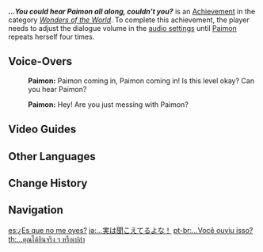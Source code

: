 {{Achievement Infobox
|id           = 81048
|order id     = 1049
|category     = Wonders of the World
|description  = Even Paimon gets tired sometimes.
|requirements = Adjust the dialogue volume in the [[Settings|audio settings]] until Paimon repeats herself four times.
|primogems    = 5
|tracking     = 
|hidden       = 1
|topic        = 
|type         = Exploration
}}
'''''...You could hear Paimon all along, couldn't you?''''' is an [[Achievement]] in the category ''[[Wonders of the World]]''. To complete this achievement, the player needs to adjust the dialogue volume in the [[Settings|audio settings]] until [[Paimon]] repeats herself four times.

==Voice-Overs==
{{Dialogue Start}}
:{{A|vo vol paimon 01 a.ogg}} '''Paimon:''' Paimon coming in, Paimon coming in! Is this level okay? Can you hear Paimon?
:{{A|vo vol paimon 01 b.ogg}} '''Paimon:''' Hey! Are you just messing with Paimon?
{{Dialogue End}}

==Video Guides==
{{EVT
|video1   = https://youtu.be/mgYNftdRdlI
|caption1 = "...You could hear Paimon all along, couldn't you?" Achievement Guide

|video2   = https://youtu.be/Weu_ehvOwdE
|caption2 = Hidden Achievement: You could hear Paimon all Along, couldn't you?
}}

==Other Languages==
{{Other Languages
|en      = ...You could hear Paimon all along, couldn't you?
|zhs     = …你其实听得见吧？
|zhs_rm  = ...Nǐ qíshí tīngdéjiàn ba?
|zht     = …你其實聽得見吧？
|zht_rm  = ...Nǐ qíshí tīngdéjiàn ba?
|zh_tl   = ...You can actually hear me, can't you?
|ja      = …実は聞こえてるよな！
|ja_rm   = ...Jitsu wa kikoeteru yo na!
|ja_tl   = ...You can actually hear me!
|ko      = …너 사실 들리는 거지?
|ko_rm   = ...Neo sasil deullineun geoji?
|ko_tl   = ...You can actually hear me, right?
|es      = ¿Es que no me oyes?
|es_tl   = Do you not hear me?
|fr      = ...&nbsp;Tu entends ça, toi aussi ?
|fr_tl   = ...Can you hear it, too?
|ru      = ...Ты всё слышал, не так ли?
|ru_tl   = ...You heard everything, didn't you?
|ru_note = {{ru|Слышал}} is masculine. {{ru|Слышала}} would be feminine.
|th      = ...คุณได้ยินจริง ๆ หรือเปล่า?
|th_rm   = ...Khun Dai-yin Ching Ching Rue Plao?
|th_tl   = ...Did you really hear or not?
|vi      = ...Thực ra thì bạn nghe thấy đúng không?
|vi_tl   = ...You can actually hear me, right?
|de      = ...&nbsp;Du konntest mich die ganze Zeit hören, nicht wahr?
|de_tl   = ...You could hear me the entire time, couldn't you?
|id      = ...Selama Ini Kamu Mendengarnya, Kan?
|id_tl   = ...You heard it the whole time, right?
|pt      = ...Você ouviu isso?
|pt_tl   = ...You heard that?
|tr      = Paimon'u başından beri duyabiliyordun, değil mi?
|tr_tl   = You could hear Paimon from the beginning, couldn't you?
|it      = ...Hai sentito Paimon fin dall'inizio, non è vero?
|it_tl   = ...You've heard Paimon from the beginning, haven't you?
}}

==Change History==
{{Change History|1.4}}
<!--
==References==
{{Reflist}}
-->
==Navigation==
{{Achievement Navbox|Wonders of the World|Exploration}}

[[es:¿Es que no me oyes?]]
[[ja:…実は聞こえてるよな！]]
[[pt-br:...Você ouviu isso?]]
[[th:...คุณได้ยินจริง ๆ หรือเปล่า]]